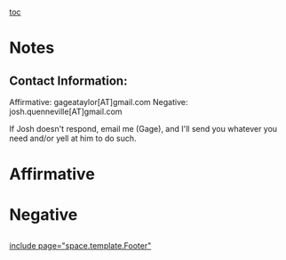 [[toc]]
=Notes= 
==Contact Information:== 
Affirmative: gageataylor[AT]gmail.com
Negative: josh.quenneville[AT]gmail.com

If Josh doesn't respond, email me (Gage), and I'll send you whatever you need and/or yell at him to do such.
=Affirmative= 

=Negative= 
== == 
[[include page="space.template.Footer"]]